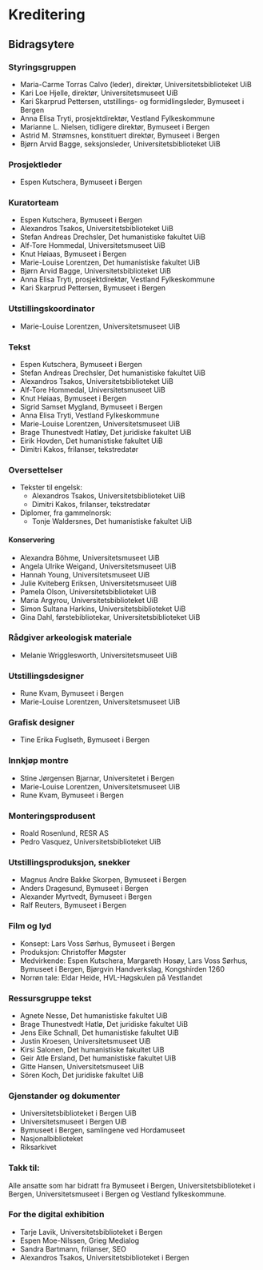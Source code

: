 # Kreditering

## Bidragsytere 

### Styringsgruppen

- Maria-Carme Torras Calvo (leder), direktør, Universitetsbiblioteket UiB
- Kari Loe Hjelle, direktør, Universitetsmuseet UiB 
- Kari Skarprud Pettersen, utstillings- og formidlingsleder, Bymuseet i Bergen 
- Anna Elisa Tryti, prosjektdirektør, Vestland Fylkeskommune 
- Marianne L. Nielsen, tidligere direktør, Bymuseet i Bergen 
- Astrid M. Strømsnes, konstituert direktør, Bymuseet i Bergen 
- Bjørn Arvid Bagge, seksjonsleder, Universitetsbiblioteket UiB 

### Prosjektleder 
- Espen Kutschera, Bymuseet i Bergen 

### Kuratorteam
- Espen Kutschera, Bymuseet i Bergen 
- Alexandros Tsakos, Universitetsbiblioteket UiB 
- Stefan Andreas Drechsler, Det humanistiske fakultet UiB 
- Alf-Tore Hommedal, Universitetsmuseet UiB 
- Knut Høiaas, Bymuseet i Bergen 
- Marie-Louise Lorentzen, Det humanistiske fakultet UiB 
- Bjørn Arvid Bagge, Universitetsbiblioteket UiB 
- Anna Elisa Tryti, prosjektdirektør, Vestland Fylkeskommune 
- Kari Skarprud Pettersen, Bymuseet i Bergen 

### Utstillingskoordinator
- Marie-Louise Lorentzen, Universitetsmuseet UiB 

### Tekst
- Espen Kutschera, Bymuseet i Bergen 
- Stefan Andreas Drechsler, Det humanistiske fakultet UiB 
- Alexandros Tsakos, Universitetsbiblioteket UiB 
- Alf-Tore Hommedal, Universitetsmuseet UiB 
- Knut Høiaas, Bymuseet i Bergen 
- Sigrid Samset Mygland, Bymuseet i Bergen 
- Anna Elisa Tryti, Vestland Fylkeskommune 
- Marie-Louise Lorentzen, Universitetsmuseet UiB 
- Brage Thunestvedt Hatløy, Det juridiske fakultet UiB 
- Eirik Hovden, Det humanistiske fakultet UiB 
- Dimitri Kakos, frilanser, tekstredatør

### Oversettelser
- Tekster til engelsk: 
  - Alexandros Tsakos, Universitetsbiblioteket UiB 
  - Dimitri Kakos, frilanser, tekstredatør
- Diplomer, fra gammelnorsk: 
  - Tonje Waldersnes, Det humanistiske fakultet UiB

#### Konservering
- Alexandra Böhme, Universitetsmuseet UiB 
- Angela Ulrike Weigand, Universitetsmuseet UiB 
- Hannah Young, Universitetsmuseet UiB 
- Julie Kviteberg Eriksen, Universitetsmuseet UiB 
- Pamela Olson, Universitetsbiblioteket UiB
- Maria Argyrou, Universitetsbiblioteket UiB
- Simon Sultana Harkins, Universitetsbiblioteket UiB 
- Gina Dahl, førstebibliotekar, Universitetsbiblioteket UiB 

### Rådgiver arkeologisk materiale
- Melanie Wrigglesworth, Universitetsmuseet UiB

### Utstillingsdesigner 
- Rune Kvam, Bymuseet i Bergen 
- Marie-Louise Lorentzen, Universitetsmuseet UiB 

### Grafisk designer
- Tine Erika Fuglseth, Bymuseet i Bergen 

### Innkjøp montre
- Stine Jørgensen Bjarnar, Universitetet i Bergen 
- Marie-Louise Lorentzen, Universitetsmuseet UiB 
- Rune Kvam, Bymuseet i Bergen 

### Monteringsprodusent
- Roald Rosenlund, RESR AS 
- Pedro Vasquez, Universitetsbiblioteket UiB 

### Utstillingsproduksjon, snekker
- Magnus Andre Bakke Skorpen, Bymuseet i Bergen 
- Anders Dragesund, Bymuseet i Bergen 
- Alexander Myrtvedt, Bymuseet i Bergen 
- Ralf Reuters, Bymuseet i Bergen 

### Film og lyd
- Konsept: Lars Voss Sørhus, Bymuseet i Bergen 
- Produksjon: Christoffer Møgster 
- Medvirkende: Espen Kutschera, Margareth Hosøy, Lars Voss Sørhus, Bymuseet i Bergen, Bjørgvin Handverkslag, Kongshirden 1260 
- Norrøn tale: Eldar Heide, HVL-Høgskulen på Vestlandet 

### Ressursgruppe tekst
- Agnete Nesse, Det humanistiske fakultet UiB 
- Brage Thunestvedt Hatlø, Det juridiske fakultet UiB 
- Jens Eike Schnall, Det humanistiske fakultet UiB 
- Justin Kroesen, Universitetsmuseet UiB 
- Kirsi Salonen, Det humanistiske fakultet UiB 
- Geir Atle Ersland, Det humanistiske fakultet UiB 
- Gitte Hansen, Universitetsmuseet UiB 
- Sören Koch, Det juridiske fakultet UiB

### Gjenstander og dokumenter
- Universitetsbiblioteket i Bergen UiB 
- Universitetsmuseet i Bergen UiB 
- Bymuseet i Bergen, samlingene ved Hordamuseet 
- Nasjonalbiblioteket 
- Riksarkivet  

### Takk til:
Alle ansatte som har bidratt fra Bymuseet i Bergen, Universitetsbiblioteket i Bergen, Universitetsmuseet i Bergen og Vestland fylkeskommune.

### For the digital exhibition
- Tarje Lavik, Universitetsbiblioteket i Bergen
- Espen Moe-Nilssen, Grieg Medialog
- Sandra Bartmann, frilanser, SEO
- Alexandros Tsakos, Universitetsbiblioteket i Bergen

